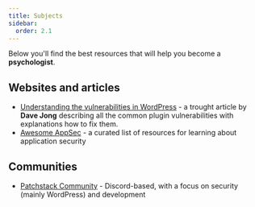 ```yaml
---
title: Subjects
sidebar:
  order: 2.1
---
```


Below you'll find the best resources that will help you become a **psychologist**.

## Websites and articles
- [Understanding the vulnerabilities in WordPress](https://patchstack.com/articles/common-plugin-vulnerabilities-how-to-fix-them/) - a trought article by **Dave Jong** describing all the common plugin vulnerabilities with explanations how to fix them.
- [Awesome AppSec](https://github.com/paragonie/awesome-appsec) - a curated list of resources for learning about application security

## Communities
- [Patchstack Community](https://discord.com/invite/patchstack-alliance-1024691600619745334) - Discord-based, with a focus on security (mainly WordPress) and development